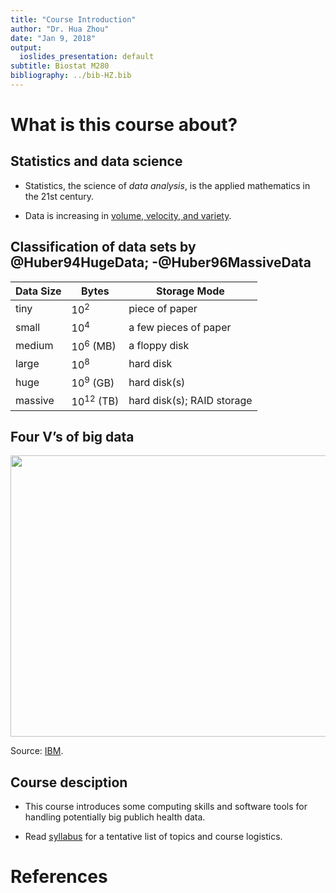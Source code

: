 ```yaml
---
title: "Course Introduction"
author: "Dr. Hua Zhou"
date: "Jan 9, 2018"
output:
  ioslides_presentation: default
subtitle: Biostat M280
bibliography: ../bib-HZ.bib
---
```

<!-- I could not get R Markdown's citations to work as the works cited at the
  end would not continue onto multiple slides.  If you know how to fix that, 
  please let me know. -->
$\DeclareMathOperator*{\argmin}{arg\,min}$

# What is this course about? #

## Statistics and data science ##

- Statistics, the science of _data analysis_, is the applied mathematics in the 21st century.

- Data is increasing in [volume, velocity, and variety](http://www.forbes.com/sites/oreillymedia/2012/01/19/volume-velocity-variety-what-you-need-to-know-about-big-data/).

## Classification of data sets by @Huber94HugeData; -@Huber96MassiveData ##

| Data Size | Bytes          | Storage Mode               |
|-----------|----------------|----------------------------|
| tiny      | $10^2$         | piece of paper             |
| small     | $10^4$         | a few pieces of paper      |
| medium    | $10^6$ (MB)    | a floppy disk              |
| large     | $10^8$         | hard disk                  |
| huge      | $10^9$ (GB)    | hard disk(s)               |
| massive   | $10^{12}$ (TB) | hard disk(s); RAID storage |


## Four V's of big data ##

<p align="center">
  <img src="./4-Vs-of-big-data.jpg" height="450" width="700">
</p>
Source: [IBM](http://www.ibmbigdatahub.com/infographic/four-vs-big-data).

## Course desciption ##

- This course introduces some computing skills and software tools for handling potentially big publich health data.

- Read [syllabus](http://hua-zhou.github.io/teaching/biostatm280-2018winter/syllabus.html) for a tentative list of topics and course logistics.

# References #

